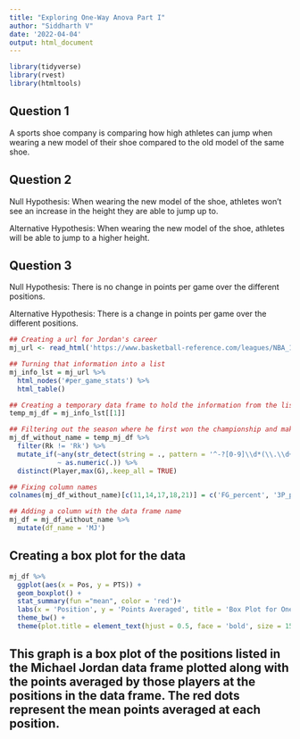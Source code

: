 ```yaml
---
title: "Exploring One-Way Anova Part I"
author: "Siddharth V"
date: '2022-04-04'
output: html_document
---
```


```r
library(tidyverse)
library(rvest)
library(htmltools)
```

## Question 1
  A sports shoe company is comparing how high athletes can jump when wearing a new model of their shoe compared to the old model of the same shoe.
  
## Question 2
  Null Hypothesis: When wearing the new model of the shoe, athletes won't see an increase in the height they are able to jump up to.
  
  Alternative Hypothesis: When wearing the new model of the shoe, athletes will be able to jump to a higher height. 
  
## Question 3
  Null Hypothesis: There is no change in points per game over the different positions.
  
  Alternative Hypothesis: There is a change in points per game over the different positions.
```r
## Creating a url for Jordan's career
mj_url <- read_html('https://www.basketball-reference.com/leagues/NBA_1991_per_game.html')

## Turning that information into a list
mj_info_lst = mj_url %>%
  html_nodes('#per_game_stats') %>%
  html_table()

## Creating a temporary data frame to hold the information from the list
temp_mj_df = mj_info_lst[[1]]

## Filtering out the season where he first won the championship and making that the lj data frame
mj_df_without_name = temp_mj_df %>%
  filter(Rk != 'Rk') %>%
  mutate_if(~any(str_detect(string = ., pattern = '^-?[0-9]\\d*(\\.\\d+)?$')),
            ~ as.numeric(.)) %>%
  distinct(Player,max(G),.keep_all = TRUE)

## Fixing column names
colnames(mj_df_without_name)[c(11,14,17,18,21)] = c('FG_percent', '3P_percent', '2P_percent', 'eFG_percent', 'FT_percent')

## Adding a column with the data frame name
mj_df = mj_df_without_name %>%
  mutate(df_name = 'MJ')
```

## Creating a box plot for the data
```r
mj_df %>%  
  ggplot(aes(x = Pos, y = PTS)) +
  geom_boxplot() +
  stat_summary(fun ="mean", color = 'red')+
  labs(x = 'Position', y = 'Points Averaged', title = 'Box Plot for One-Way ANOVA') +
  theme_bw() +
  theme(plot.title = element_text(hjust = 0.5, face = 'bold', size = 15))
```
## This graph is a box plot of the positions listed in the Michael Jordan data frame plotted along with the points averaged by those players at the positions in the data frame. The red dots represent the mean points averaged at each position.

